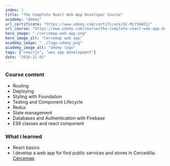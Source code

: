 ```yaml
---
index: 1
title: "The Complete React Web App Developer Course"
academy: "Udemy"
url_certificate: "https://www.udemy.com/certificate/UC-MLY56W22/"
url_course: "https://www.udemy.com/course/the-complete-react-web-app-developer-course"
hero_image: "./cercemap-web-app.png"
hero_image_alt: "Cercemap web app"
academy_image: "../logo-udemy.png"
academy_image_alt: "Udemy logo"
tags: ["reactjs", "wev app development"]
date: "2016-11-01"
---
```


### Course content

- Routing
- Deploying
- Styling with Foundation
- Testing and Component Lifecycle
- Redux
- State management
- Databases and Authentication with Firebase
- ES6 classes and react component

### What i learned

- React basics
- I develop a web app for find public services and stores in Cercedilla: [Cercemap](https://cercemap.org/app/public/index.html#/)
